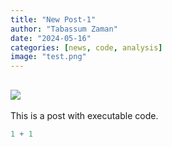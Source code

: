 ```yaml
---
title: "New Post-1"
author: "Tabassum Zaman"
date: "2024-05-16"
categories: [news, code, analysis]
image: "test.png"
---
```


## ![](test.png)

This is a post with executable code.

```r
1 + 1
```
